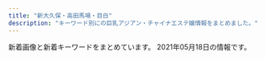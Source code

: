 ```yaml
---
title: "新大久保・高田馬場・目白"
description: "キーワード別にの巨乳アジアン・チャイナエステ嬢情報をまとめました。"
---
```


新着画像と新着キーワードをまとめています。
2021年05月18日の情報です。

<DmmAffiliateIns />
<KeywordTable
  shops={
    [
    {
        "station": "JR\u65b0\u5927\u4e45\u4fdd\u99c5",
        "url": "http://www.enchuen.com/",
        "img_links": [
            "http://www.enchuen.com/images/top_slider6.jpg",
            "http://www.enchuen.com/images/top_slider5.jpg",
            "http://www.enchuen.com/images/img_slider03.png",
            "http://www.enchuen.com/images/btn_gnavi04_no.png",
            "http://www.enchuen.com/images/h2_link01.png",
            "http://www.enchuen.com/images/img_service02.png",
            "http://www.enchuen.com/images/top_slider1.jpg",
            "http://www.enchuen.com/images/a_qa.png",
            "http://www.enchuen.com/images/therapist_noa_s.jpg",
            "http://www.enchuen.com/images/h2_alliancegide2.png",
            "http://www.enchuen.com/images/img_service06.png",
            "http://www.enchuen.com/images/h2_servicecontents.png",
            "http://www.enchuen.com/images/top_slider4.jpg",
            "http://www.enchuen.com/images/pagetop.png",
            "http://www.enchuen.com/images/img_comimgsoon.jpg",
            "http://www.enchuen.com/images/h2_information.png",
            "http://www.enchuen.com/images/therapist_yona_s.jpg",
            "http://www.enchuen.com/images/top_slider3.jpg",
            "http://www.enchuen.com/images/img_service03.png",
            "http://www.enchuen.com/images/therapist_yume.jpg",
            "http://www.enchuen.com/images/btn_gnavi02_no.png",
            "http://www.enchuen.com/images/interior01_s.jpg",
            "http://www.enchuen.com/images/img_slider02.png",
            "http://www.enchuen.com/images/img_slider01.png",
            "http://www.enchuen.com/images/h2_qa.png",
            "http://www.enchuen.com/images/therapist_kaori_s.jpg",
            "http://www.enchuen.com/images/h2_twitter.png",
            "http://www.enchuen.com/images/ins_header.png",
            "http://www.enchuen.com/images/mess_footer.png",
            "http://www.enchuen.com/images/tel_header.png",
            "http://www.enchuen.com/images/ins_footer.png",
            "http://www.enchuen.com/images/img_service05.png",
            "http://www.enchuen.com/images/therapist_kaori.jpg",
            "http://www.enchuen.com/images/interior04_s.jpg",
            "http://www.enchuen.com/images/btn_gnavi06_no.png",
            "http://www.enchuen.com/images/img_service07.png",
            "http://www.enchuen.com/images/therapist_yume_s.jpg",
            "http://www.enchuen.com/images/interior03_s.jpg",
            "http://www.enchuen.com/images/tw_header.png",
            "http://www.enchuen.com/images/therapist_noa.jpg",
            "http://www.enchuen.com/images/h2_alltherapist.png",
            "http://www.enchuen.com/images/interior02.jpg",
            "http://www.enchuen.com/images/h2_instagam.png",
            "http://www.enchuen.com/images/interior03.jpg",
            "http://www.enchuen.com/images/interior02_s.jpg",
            "http://www.enchuen.com/images/h2_linkban.png",
            "http://www.enchuen.com/images/tw_footer.png",
            "http://www.enchuen.com/images/btn_gnavi03_no.png",
            "http://www.enchuen.com/images/ban-tel.png",
            "http://www.enchuen.com/images/therapist_yona.jpg",
            "http://www.enchuen.com/images/btn_gnavi01_no.png",
            "http://www.enchuen.com/images/top_slider2.jpg",
            "http://www.enchuen.com/images/interior01.jpg",
            "http://www.enchuen.com/images/interior04.jpg",
            "http://www.enchuen.com/images/h2_alliancegide.png",
            "http://www.enchuen.com/images/h2_contact.png",
            "http://www.enchuen.com/images/img_service01.png",
            "http://www.enchuen.com/images/icon_chi.png",
            "http://www.enchuen.com/images/icon_eng.png",
            "http://www.enchuen.com/images/img_aromaoil.png",
            "http://www.enchuen.com/images/q_qa.png",
            "http://www.enchuen.com/images/mail_header.png",
            "http://www.enchuen.com/images/btn_gnavi05_no.png",
            "http://www.enchuen.com/images/img_service04.png"
        ],
        "keywords": {
            "C": 4
        },
        "name": "\u7e01\u4e2d\u7e01\uff5e\u3048\u3093\u3061\u3085\u3046\u3048\u3093\uff5e"
    },
    {
        "keywords": {
            "C": 37
        },
        "url": "http://aes-salon.com/",
        "name": "Lovely Heart",
        "img_links": [
            "http://aes-salon.com/scdl/staff/10472.jpg",
            "http://aes-salon.com/scdl/staff/10341.jpg",
            "http://aes-salon.com/scdl/staff/10461.jpg",
            "http://aes-salon.com/pic/head.jpg",
            "http://aes-salon.com/scdl/staff/10441.jpg",
            "http://aes-salon.com/scdl/staff/10651.jpg",
            "http://aes-salon.com/scdl/staff/10121mb.jpg",
            "http://aes-salon.com/pic/top2.jpg",
            "http://aes-salon.com/scdl/staff/10693.jpg",
            "http://aes-salon.com/scdl/staff/10661mb.jpg",
            "http://aes-salon.com/scdl/staff/10661.jpg",
            "http://aes-salon.com/scdl/staff/10441mb.jpg",
            "http://aes-salon.com/img/ttl_att.png",
            "http://aes-salon.com/scdl/staff/10461mb.jpg",
            "http://aes-salon.com/img/ttl_attbnr.jpg",
            "http://aes-salon.com/scdl/staff/10092.jpg",
            "http://aes-salon.com/scdl/staff/10691mb.jpg",
            "http://aes-salon.com/scdl/staff/10701mb.jpg",
            "http://aes-salon.com/img/access/roaddm.png",
            "http://aes-salon.com/scdl/staff/10411.jpg",
            "http://aes-salon.com/scdl/staff/10412.jpg",
            "http://aes-salon.com/scdl/staff/10694.jpg",
            "http://aes-salon.com/scdl/staff/10591.jpg",
            "http://aes-salon.com/scdl/staff/10651mb.jpg",
            "http://aes-salon.com/scdl/staff/10701.jpg",
            "http://aes-salon.com/scdl/staff/10081.jpg",
            "http://aes-salon.com/scdl/staff/10621.jpg",
            "http://aes-salon.com/scdl/staff/10562.jpg",
            "http://aes-salon.com/scdl/staff/10501.jpg",
            "http://aes-salon.com/scdl/staff/10291mb.jpg",
            "http://aes-salon.com/scdl/staff/10083.jpg",
            "http://aes-salon.com/scdl/staff/10501mb.jpg",
            "http://aes-salon.com/scdl/staff/10511mb.jpg",
            "http://aes-salon.com/scdl/staff/10502.jpg",
            "http://aes-salon.com/pic/top1.jpg",
            "http://aes-salon.com/scdl/staff/10563.jpg",
            "http://aes-salon.com/scdl/staff/10571mb.jpg",
            "http://aes-salon.com/scdl/staff/10341mb.jpg",
            "http://aes-salon.com/scdl/staff/10602.jpg",
            "http://aes-salon.com/scdl/staff/10601.jpg",
            "http://aes-salon.com/scdl/staff/10671.jpg",
            "http://aes-salon.com/scdl/staff/10592.jpg",
            "http://aes-salon.com/scdl/staff/10621mb.jpg",
            "http://aes-salon.com/scdl/staff/10671mb.jpg",
            "http://aes-salon.com/scdl/staff/10721mb.jpg",
            "http://aes-salon.com/i/files/homeimg.jpg",
            "http://aes-salon.com/scdl/staff/10471mb.jpg",
            "http://aes-salon.com/scdl/staff/10091.jpg",
            "http://aes-salon.com/img/ttl_nouka.jpg",
            "http://aes-salon.com/img/ttl_mobile.jpg",
            "http://aes-salon.com/scdl/staff/10601mb.jpg",
            "http://aes-salon.com/scdl/staff/10711.jpg",
            "http://aes-salon.com/scdl/staff/10122.jpg",
            "http://aes-salon.com/scdl/staff/10411mb.jpg",
            "http://aes-salon.com/scdl/staff/10631.jpg",
            "http://aes-salon.com/scdl/staff/10081mb.jpg",
            "http://aes-salon.com/scdl/staff/10342.jpg",
            "http://aes-salon.com/scdl/staff/10571.jpg",
            "http://aes-salon.com/img/ttl_bekan.jpg",
            "http://aes-salon.com/scdl/staff/10462.jpg",
            "http://aes-salon.com/scdl/staff/10692.jpg",
            "http://aes-salon.com/img/access/road1.jpg",
            "http://aes-salon.com/scdl/staff/10292.jpg",
            "http://aes-salon.com/scdl/staff/10471.jpg",
            "http://aes-salon.com/scdl/staff/10082.jpg",
            "http://aes-salon.com/img/access/road4.jpg",
            "http://aes-salon.com/scdl/staff/10721.jpg",
            "http://aes-salon.com/scdl/staff/10691.jpg",
            "http://aes-salon.com/scdl/staff/10641.jpg",
            "http://aes-salon.com/scdl/staff/10351.jpg",
            "http://aes-salon.com/img/ttl_sister.png",
            "http://aes-salon.com/img/access/road2.jpg",
            "http://aes-salon.com/scdl/staff/10641mb.jpg",
            "http://aes-salon.com/scdl/staff/10561mb.jpg",
            "http://aes-salon.com/scdl/staff/10511.jpg",
            "http://aes-salon.com/scdl/staff/10351mb.jpg",
            "http://aes-salon.com/scdl/staff/10631mb.jpg",
            "http://aes-salon.com/scdl/staff/10591mb.jpg",
            "http://aes-salon.com/img/ttl_staff.png",
            "http://aes-salon.com/img/access/road3.jpg",
            "http://aes-salon.com/img/system/campaign.jpg",
            "http://aes-salon.com/scdl/staff/10121.jpg",
            "http://aes-salon.com/scdl/staff/10091mb.jpg",
            "http://aes-salon.com/scdl/staff/10711mb.jpg",
            "http://aes-salon.com/scdl/staff/10291.jpg",
            "http://aes-salon.com/scdl/staff/10561.jpg"
        ],
        "station": "JR\u5927\u4e45\u4fdd\u99c5\u5317\u53e3"
    },
    {
        "url": "http://massage-1.net/",
        "station": "JR\u9ad8\u7530\u99ac\u5834\u99c5\u65e9\u7a32\u7530\u53e3",
        "img_links": [
            "http://massage-1.net/images/top/top_01.jpg",
            "http://massage-1.net/images/top/top_06.jpg",
            "http://massage-1.net/images/page_top.png",
            "http://massage-1.net/images/top/top_02.jpg",
            "http://massage-1.net/images/top/top_03.jpg",
            "http://massage-1.net/images/top/top_08.png",
            "http://massage-1.net/images/top/top_04.jpg",
            "http://massage-1.net/images/staff_image/staf_05a.jpg",
            "http://massage-1.net/images/home/top.jpg",
            "http://massage-1.net/images/top/top_05.jpg"
        ],
        "name": "\u697d\u5712",
        "keywords": {}
    },
    {
        "station": "JR\u9ad8\u7530\u99ac\u5834\u99c5\u65e9\u7a32\u7530\u53e3",
        "img_links": [
            "http://tkoi.work/sp/images/int2.png",
            "http://tkoi.work/images/main_top.jpg",
            "http://tkoi.work/sp/images/tel.jpg",
            "http://tkoi.work/images/ta.jpg",
            "http://tkoi.work/sp/images/rec2.png",
            "http://tkoi.work/images/3.jpg",
            "http://tkoi.work/sp/images/1.jpg",
            "http://tkoi.work/images/s1.png",
            "http://tkoi.work/sp/images/head.jpg",
            "http://tkoi.work/sp/images/sys.png",
            "http://tkoi.work/sp/images/2.jpg",
            "http://tkoi.work/sp/images/interior_t.png",
            "http://tkoi.work/sp/img/riri1.jpg",
            "http://tkoi.work/sp/images/ac2.png",
            "http://tkoi.work/sp/images/rec1.png",
            "http://tkoi.work/images/4.jpg",
            "http://tkoi.work/img/ai1.jpg",
            "http://tkoi.work/img/koko1.jpg",
            "http://tkoi.work/img/riri1.jpg",
            "http://tkoi.work/sp/img/ai1.jpg",
            "http://tkoi.work/sp/images/ac1.jpg",
            "http://tkoi.work/sp/images/footer.png",
            "http://tkoi.work/sp/images/newsb.png",
            "http://tkoi.work/sp/images/3.jpg",
            "http://tkoi.work/sp/images/staff_t.png",
            "http://tkoi.work/images/head.jpg",
            "http://tkoi.work/sp/images/int1.png",
            "http://tkoi.work/sp/menu/top.jpg",
            "http://tkoi.work/sp/images/4.jpg",
            "http://tkoi.work/images/2.jpg",
            "http://tkoi.work/images/sys1.png",
            "http://tkoi.work/images/sm.jpg",
            "http://tkoi.work/images/interior_t.jpg",
            "http://tkoi.work/images/int2.png",
            "http://tkoi.work/images/main_footer.jpg",
            "http://tkoi.work/images/sys2.png",
            "http://tkoi.work/images/b2.jpg",
            "http://tkoi.work/images/b1.jpg",
            "http://tkoi.work/images/news.png",
            "http://tkoi.work/images/mobile.jpg",
            "http://tkoi.work/sp/images/news.jpg",
            "http://tkoi.work/img/mika1.jpg",
            "http://tkoi.work/images/1.jpg",
            "http://tkoi.work/sp/img/mika1.jpg",
            "http://tkoi.work/sp/menu/staff.jpg",
            "http://tkoi.work/sp/images/info_t.jpg",
            "http://tkoi.work/images/b3.jpg",
            "http://tkoi.work/sp/images/info.png",
            "http://tkoi.work/images/staff_t.jpg",
            "http://tkoi.work/sp/img/koko1.jpg",
            "http://tkoi.work/images/int1.png"
        ],
        "name": "\u604b",
        "url": "http://tkoi.work/",
        "keywords": {}
    },
    {
        "keywords": {},
        "img_links": [
            "http://p-aroma.work/staff/mayu.jpg",
            "http://p-aroma.work/images/head.jpg",
            "http://p-aroma.work/images/2.jpg",
            "http://p-aroma.work/img/mirai1.png",
            "http://p-aroma.work/images/4.jpg",
            "http://p-aroma.work/images/s1.png",
            "http://p-aroma.work/images/interior_t.png",
            "http://p-aroma.work/images/mobile.jpg",
            "http://p-aroma.work/images/sys.png",
            "http://p-aroma.work/img/haru1.png",
            "http://p-aroma.work/staff/ayaka.jpg",
            "http://p-aroma.work/img/mayu1.png",
            "http://p-aroma.work/images/news.jpg",
            "http://p-aroma.work/img/kasumi1.png",
            "http://p-aroma.work/img/ayaka1.png",
            "http://p-aroma.work/images/3.jpg",
            "http://p-aroma.work/staff/haru.jpg",
            "http://p-aroma.work/images/7.jpg",
            "http://p-aroma.work/staff/rina.jpg",
            "http://p-aroma.work/images/1.jpg",
            "http://p-aroma.work/img/rina1.png",
            "http://p-aroma.work/images/int1.png",
            "http://p-aroma.work/images/int2.png",
            "http://p-aroma.work/images/6.jpg",
            "http://p-aroma.work/staff/mirai.jpg",
            "http://p-aroma.work/images/s1.jpg",
            "http://p-aroma.work/staff/kasumi.jpg",
            "http://p-aroma.work/images/s2.jpg",
            "http://p-aroma.work/images/staff_t.png",
            "http://p-aroma.work/images/tel.jpg"
        ],
        "url": "http://p-aroma.work/",
        "station": "JR\u5927\u4e45\u4fdd\u99c5\u5317\u53e3",
        "name": "\u7652\u3057\u306e\u51fa\u4f1a\u3044"
    },
    {
        "keywords": {
            "G": 1,
            "\u30c0\u30a4\u30ca\u30de\u30a4\u30c8": 1,
            "C": 39,
            "E": 5
        },
        "url": "https://est-hana.com/",
        "station": "JR\u5927\u4e45\u4fdd\u99c5\u5317\u53e3",
        "name": "\u82b1",
        "img_links": [
            "https://est-hana.com/img/material/massa_t1.png",
            "https://est-hana.com/img/girl/pickup/topgirl20180526173824.png",
            "https://est-hana.com/img/material/click_tel_btn.png",
            "https://est-hana.com/img/girl/thumb/s139_1.jpg",
            "https://est-hana.com/img/material/line1.png",
            "https://est-hana.com/img/material/gm1_rollout.png",
            "https://est-hana.com/img/girl/thumb/smain1931e3a7504f14e2050f14cb6782d72bb46c.jpg",
            "https://est-hana.com/img/material/photorenew4.jpg",
            "https://est-hana.com/img/girl/list/s75_face.jpg",
            "https://est-hana.com/img/girl/list/slist19053cc33bb85f739f63e84c2ae2c41c2eb.jpg",
            "https://est-hana.com/img/girl/thumb/smain110138adcf1cf026681bfa9a408199a21890.jpg",
            "https://est-hana.com/img/girl/list/sface187386757ea62d773ca58e2457fc23b8e13.jpg",
            "https://est-hana.com/img/girl/list/s88_face.jpg",
            "https://est-hana.com/img/girl/list/sface110404ef9fc79e2a0a04d64b621c22a0c77.jpg",
            "https://est-hana.com/img/whatnew/20200401_mask.jpg",
            "https://est-hana.com/img/girl/list/s77_face.jpg",
            "https://est-hana.com/img/girl/main/s86_1.jpg",
            "https://est-hana.com/img/girl/list/slist199a8b144d9cbd006fc9dffdf23ad77de07.jpg",
            "https://est-hana.com/img/girl/list/slist18449673a0eecbfdaab27d1a016ce6f4281.jpg",
            "https://est-hana.com/img/girl/thumb/smain1871110bf62c88dcefca310cdc127f9b11f2.jpg",
            "https://est-hana.com/img/material/accsess_picter2.jpg",
            "https://est-hana.com/img/girl/thumb/smain193281777917c863b2cd265723b9cb5a3c32.jpg",
            "https://est-hana.com/img/material/systme_t1.png",
            "https://est-hana.com/img/material/returnbtn.png",
            "https://est-hana.com/img/girl/main/smain197153ce52e0264e81a8a42e5d3c84dd833e.jpg",
            "https://est-hana.com/img/material/m5.png",
            "https://est-hana.com/img/girl/thumb/smain1912da4fa2da2e801312734721e1a44d8e19.jpg",
            "https://est-hana.com/img/material/top_t2.png",
            "https://est-hana.com/img/girl/pickup/topgirl20180908131653.png",
            "https://est-hana.com/img/girl/pickup/pickup20190121202926.jpg",
            "https://est-hana.com/img/girl/thumb/s173_2.jpg",
            "https://est-hana.com/img/material/top_t3.png",
            "https://est-hana.com/img/girl/list/sface190e7f2a11706f93c08ab1eb76c57c0a501.jpg",
            "https://est-hana.com/img/material/massap4.jpg",
            "https://est-hana.com/img/girl/pickup/topgirl20140510202547.png",
            "https://est-hana.com/img/whatnew/20200401min60.jpg",
            "https://est-hana.com/img/girl/thumb/smain184249673a0eecbfdaab27d1a016ce6f4281.jpg",
            "https://est-hana.com/img/material/sys_etc.png",
            "https://est-hana.com/img/girl/pickup/pickup20180830201105.jpg",
            "https://est-hana.com/img/girl/list/sface19753ce52e0264e81a8a42e5d3c84dd833e.jpg",
            "https://est-hana.com/img/material/month.png",
            "https://est-hana.com/img/girl/pickup/topgirl20190528141109.png",
            "https://est-hana.com/img/material/sys_option.png",
            "https://est-hana.com/img/material/d18.png",
            "https://est-hana.com/img/girl/list/sface8365230fc40840a020ba3ed47600db4b4a.jpg",
            "https://est-hana.com/img/girl/pickup/pickup20190118192257.jpg",
            "https://est-hana.com/img/girl/list/slist19753ce52e0264e81a8a42e5d3c84dd833e.jpg",
            "https://est-hana.com/img/girl/list/sface193e3a7504f14e2050f14cb6782d72bb46c.jpg",
            "https://est-hana.com/img/girl/pickup/pickup20181218104555.jpg",
            "https://est-hana.com/img/girl/list/slist2012ba9beda1a19f1ba57dcc87485d57321.jpg",
            "https://est-hana.com/img/material/hosi5.png",
            "https://est-hana.com/img/girl/thumb/s75_1.jpg",
            "https://est-hana.com/img/girl/list/s163_face.jpg",
            "https://est-hana.com/img/girl/main/s173_1.jpg",
            "https://est-hana.com/img/girl/thumb/s173_1.jpg",
            "https://est-hana.com/img/material/massap2.jpg",
            "https://est-hana.com/img/girl/pickup/pickup20190528135649.jpg",
            "https://est-hana.com/img/girl/list/slist187110f9d5212fd19d8b8410ec6bff294e6.jpg",
            "https://est-hana.com/img/girl/list/sface189e9ae2d8752cd8b9474ebd62df9909f9b.jpg",
            "https://est-hana.com/img/girl/list/s163_list.jpg",
            "https://est-hana.com/img/girl/list/s86_list.jpg",
            "https://est-hana.com/img/girl/main/smain110138adcf1cf026681bfa9a408199a21890.jpg",
            "https://est-hana.com/img/girl/list/s173_list.jpg",
            "https://est-hana.com/img/material/photorenew2rev1.jpg",
            "https://est-hana.com/img/girl/pickup/pickup20190227121102.jpg",
            "https://est-hana.com/img/girl/list/s75_list.jpg",
            "https://est-hana.com/img/material/top_t4.png",
            "https://est-hana.com/img/girl/main/smain1891e9ae2d8752cd8b9474ebd62df9909f9b.jpg",
            "https://est-hana.com/img/girl/list/sface201dc74ab8dea78d771771d5fda7bccc989.jpg",
            "https://est-hana.com/img/girl/pickup/pickup20191208191053.jpg",
            "https://est-hana.com/img/girl/main/s75_1.jpg",
            "https://est-hana.com/img/girl/thumb/smain19725e2ed7efe2de621955e09d12295a13ee.jpg",
            "https://est-hana.com/img/girl/main/smain1911ec56c0d5cc68365ea11e2e52a40272d8.jpg",
            "https://est-hana.com/img/material/gm5_rollout.png",
            "https://est-hana.com/img/material/staff_t1.png",
            "https://est-hana.com/img/girl/main/smain1991a8b144d9cbd006fc9dffdf23ad77de07.jpg",
            "https://est-hana.com/img/girl/thumb/smain1102404ef9fc79e2a0a04d64b621c22a0c77.jpg",
            "https://est-hana.com/img/material/massap6.jpg",
            "https://est-hana.com/img/girl/main/s180_1.jpg",
            "https://est-hana.com/img/girl/thumb/smain18725b09cd881b1f036f9f4970616c10b474.jpg",
            "https://est-hana.com/img/girl/list/s139_face.jpg",
            "https://est-hana.com/img/material/detailwaku.png",
            "https://est-hana.com/img/girl/list/s173_face.jpg",
            "https://est-hana.com/img/material/top_twitter.png",
            "https://est-hana.com/img/whatnew/20200304.jpg",
            "https://est-hana.com/img/material/top_t5.png",
            "https://est-hana.com/img/girl/thumb/smain1902e7f2a11706f93c08ab1eb76c57c0a501.jpg",
            "https://est-hana.com/img/material/sys_course1_rev2.png",
            "https://est-hana.com/img/camp/camp20210501.png",
            "https://est-hana.com/img/girl/main/smain1871110bf62c88dcefca310cdc127f9b11f2.jpg",
            "https://est-hana.com/img/girl/pickup/topgirl20161016054301.png",
            "https://est-hana.com/img/girl/thumb/s180_1.jpg",
            "https://est-hana.com/img/girl/main/s139_1.jpg",
            "https://est-hana.com/img/girl/list/slist189e9ae2d8752cd8b9474ebd62df9909f9b.jpg",
            "https://est-hana.com/img/girl/pickup/topgirl20180308214256.png",
            "https://est-hana.com/img/girl/list/s180_face.jpg",
            "https://est-hana.com/img/material/gm3_rollout.png",
            "https://est-hana.com/img/girl/list/s88_list.jpg",
            "https://est-hana.com/img/girl/thumb/smain1901e7f2a11706f93c08ab1eb76c57c0a501.jpg",
            "https://est-hana.com/img/girl/thumb/s86_1.jpg",
            "https://est-hana.com/img/girl/thumb/s88_1.jpg",
            "https://est-hana.com/img/girl/thumb/smain197153ce52e0264e81a8a42e5d3c84dd833e.jpg",
            "https://est-hana.com/img/material/hosi4.png",
            "https://est-hana.com/img/girl/list/s139_list.jpg",
            "https://est-hana.com/img/girl/list/s180_list.jpg",
            "https://est-hana.com/img/material/age.png",
            "https://est-hana.com/img/material/massap5.jpg",
            "https://est-hana.com/img/material/sframe2014.png",
            "https://est-hana.com/img/material/top_t2_img_rev2.jpg",
            "https://est-hana.com/img/material/gm2_rollout.png",
            "https://est-hana.com/img/material/staff_t1rev1.png",
            "https://est-hana.com/img/girl/pickup/topgirl20140502225842.png",
            "https://est-hana.com/img/girl/pickup/pickup20191214162524.jpg",
            "https://est-hana.com/img/material/gm6_rollout.png",
            "https://est-hana.com/img/material/topflashimg1.jpg",
            "https://est-hana.com/img/material/accsess_station.png",
            "https://est-hana.com/img/girl/thumb/smain2011f76f2060b2832bbbbc9d7dcf4a818dfe.jpg",
            "https://est-hana.com/img/girl/main/smain1931e3a7504f14e2050f14cb6782d72bb46c.jpg",
            "https://est-hana.com/img/material/top_t6.png",
            "https://est-hana.com/img/girl/main/smain2011f76f2060b2832bbbbc9d7dcf4a818dfe.jpg",
            "https://est-hana.com/img/girl/main/s163_1.jpg",
            "https://est-hana.com/img/girl/list/s77_list.jpg",
            "https://est-hana.com/img/material/massap3.jpg",
            "https://est-hana.com/img/girl/thumb/smain1991a8b144d9cbd006fc9dffdf23ad77de07.jpg",
            "https://est-hana.com/img/girl/pickup/pickup20190118192153.jpg",
            "https://est-hana.com/img/material/massap1.jpg",
            "https://est-hana.com/img/material/systme_t2.png",
            "https://est-hana.com/img/girl/list/slist8365230fc40840a020ba3ed47600db4b4a.jpg",
            "https://est-hana.com/img/material/sys_course2_rev2.png",
            "https://est-hana.com/img/material/photorenew3.jpg",
            "https://est-hana.com/img/material/w2.png",
            "https://est-hana.com/img/girl/pickup/topgirl20141227182718.png",
            "https://est-hana.com/img/girl/main/s88_1.jpg",
            "https://est-hana.com/img/girl/list/sface191ec56c0d5cc68365ea11e2e52a40272d8.jpg",
            "https://est-hana.com/img/girl/list/sface199a8b144d9cbd006fc9dffdf23ad77de07.jpg",
            "https://est-hana.com/img/girl/pickup/pickup20180526173711.jpg",
            "https://est-hana.com/img/material/massap7.jpg",
            "https://est-hana.com/img/girl/list/s86_face.jpg",
            "https://est-hana.com/img/girl/pickup/pickup20141227182613.jpeg",
            "https://est-hana.com/img/material/sys_course3_rev1.png",
            "https://est-hana.com/img/material/infopanel.png",
            "https://est-hana.com/img/girl/list/slist191ec56c0d5cc68365ea11e2e52a40272d8.jpg",
            "https://est-hana.com/img/girl/thumb/smain184149673a0eecbfdaab27d1a016ce6f4281.jpg",
            "https://est-hana.com/img/girl/thumb/smain1891e9ae2d8752cd8b9474ebd62df9909f9b.jpg",
            "https://est-hana.com/img/girl/list/sface18449673a0eecbfdaab27d1a016ce6f4281.jpg",
            "https://est-hana.com/img/girl/main/smain184149673a0eecbfdaab27d1a016ce6f4281.jpg",
            "https://est-hana.com/img/material/gm4_rollout.png",
            "https://est-hana.com/img/girl/thumb/smain1913da4fa2da2e801312734721e1a44d8e19.jpg",
            "https://est-hana.com/img/material/day.png",
            "https://est-hana.com/img/girl/thumb/smain1911ec56c0d5cc68365ea11e2e52a40272d8.jpg",
            "https://est-hana.com/img/girl/thumb/s163_1.jpg",
            "https://est-hana.com/img/girl/list/slist193a69a1a063a3159e298d18b691542266d.jpg",
            "https://est-hana.com/img/girl/list/slist110d5ce8a5906e2cdaf90af47c9395e0dff.jpg",
            "https://est-hana.com/img/material/staffdetail_t1.png",
            "https://est-hana.com/img/girl/main/smain1901e7f2a11706f93c08ab1eb76c57c0a501.jpg",
            "https://est-hana.com/img/material/photorenew1.jpg",
            "https://est-hana.com/img/material/photorenew5.jpg"
        ]
    },
    {
        "name": "Honey At Home \u30cf\u30cb\u30fc\u30a2\u30c3\u30c8\u30db\u30fc\u30e0",
        "station": "JR\u9ad8\u7530\u99ac\u5834\u99c5\u65e9\u7a32\u7530\u53e3",
        "url": "http://www.china-es.info/",
        "img_links": [
            "http://www.china-es.info/img/ringo1.jpg",
            "http://www.china-es.info/images/staff_t.jpg",
            "http://www.china-es.info/images/int3.jpg",
            "http://www.china-es.info/images/interior_t.jpg",
            "http://www.china-es.info/images/int4.jpg",
            "http://www.china-es.info/images/head.jpg",
            "http://www.china-es.info/images/rec2.jpg",
            "http://www.china-es.info/images/int1.jpg",
            "http://www.china-es.info/img/nana2.jpg",
            "http://www.china-es.info/images/sys2.jpg",
            "http://www.china-es.info/images/news.jpg",
            "http://www.china-es.info/images/sys1.jpg",
            "http://www.china-es.info/images/rec1.jpg",
            "http://www.china-es.info/images/sys3.jpg",
            "http://www.china-es.info/images/mobile.jpg",
            "http://www.china-es.info/images/menu/interior.jpg",
            "http://www.china-es.info/img/hibiki1.jpg",
            "http://www.china-es.info/images/int2.jpg",
            "http://www.china-es.info/img/nana1.jpg",
            "http://www.china-es.info/images/top.jpg",
            "http://www.china-es.info/images/menu/staff.jpg",
            "http://www.china-es.info/images/menu/top.jpg"
        ],
        "keywords": {}
    },
    {
        "keywords": {
            "83": 3,
            "C": 18,
            "86": 3
        },
        "name": "\u99ac\u5834one",
        "station": "JR\u9ad8\u7530\u99ac\u5834\u99c5\u65e9\u7a32\u7530\u53e3",
        "url": "http://familiar.ests.jp/",
        "img_links": [
            "http://familiar.ests.jp/images/staff_bj4s.png",
            "http://familiar.ests.jp/images/news.png",
            "http://familiar.ests.jp/images/bian.jpg",
            "http://familiar.ests.jp/photos/sites/33/2019/09/2019092718570723.jpg",
            "http://familiar.ests.jp/images/top.jpg",
            "http://familiar.ests.jp/photos/sites/33/2019/07/2019073009094778.jpg",
            "http://familiar.ests.jp/photos/sites/33/2019/09/2019092318545965.jpg",
            "http://familiar.ests.jp/photos/sites/33/2020/10/2020101901153954.jpg",
            "http://familiar.ests.jp/images/acc.png",
            "http://familiar.ests.jp/images/info.png",
            "http://familiar.ests.jp/photos/sites/33/2020/10/2020101409554799.jpg",
            "http://familiar.ests.jp/images/nei_bj1.png",
            "http://familiar.ests.jp/images/s_staff.png",
            "http://familiar.ests.jp/images/s_service.png",
            "http://familiar.ests.jp/images/staff_bj1s.png",
            "http://familiar.ests.jp/images/mobile.jpg",
            "http://familiar.ests.jp/images/service.jpg",
            "http://familiar.ests.jp/images/s_link.png",
            "http://familiar.ests.jp/photos/sites/33/2019/09/2019092718554568.jpg"
        ]
    },
    {
        "name": "Rabenda\u30fb\u30e9\u30d9\u30f3\u30c0\u30fc",
        "img_links": [],
        "keywords": {},
        "station": "JR\u5927\u4e45\u4fdd\u99c5\u5317\u53e3",
        "url": "http://gogonoheya.ies.fun/"
    },
    {
        "url": "http://familiar.tyo.cm/",
        "station": "JR\u65b0\u5927\u4e45\u4fdd\u99c5",
        "keywords": {
            "85": 18,
            "D": 182,
            "88": 27,
            "83": 9,
            "87": 72,
            "C": 2,
            "E": 36,
            "86": 94
        },
        "name": "Familiar\u30fb\u30d5\u30a1\u30df\u30ea\u30fc\u30a2",
        "img_links": [
            "http://familiar.tyo.cm/images/top.png",
            "http://familiar.tyo.cm/photos/sites/37/2019/09/2019090503385014.jpg",
            "http://familiar.tyo.cm/photos/sites/37/2019/03/2019032406115491.jpg",
            "http://familiar.tyo.cm/photos/sites/37/2019/03/2019032406115440.jpg",
            "http://familiar.tyo.cm/photos/sites/37/2019/03/2019032406115312.jpg",
            "http://familiar.tyo.cm/images/s_staff.jpg",
            "http://familiar.tyo.cm/photos/sites/37/2019/06/201906040617136.jpg",
            "http://familiar.tyo.cm/photos/sites/37/2018/12/2018121903013346.jpg",
            "http://familiar.tyo.cm/photos/sites/37/2019/03/2019032406115446.jpg",
            "http://familiar.tyo.cm/images/tel.png",
            "http://familiar.tyo.cm/photos/sites/37/2019/06/2019060406241084.jpg",
            "http://familiar.tyo.cm/photos/sites/37/2019/03/2019032406115598.jpg",
            "http://familiar.tyo.cm/images/mobile.jpg",
            "http://familiar.tyo.cm/photos/sites/37/2019/11/2019110802115992.jpg",
            "http://familiar.tyo.cm/photos/sites/37/2019/12/2019120401354980.jpg",
            "http://familiar.tyo.cm/photos/sites/37/2019/10/2019102408541458.jpg",
            "http://familiar.tyo.cm/photos/sites/37/2019/12/2019120401354873.jpg",
            "http://familiar.tyo.cm/photos/sites/37/2019/03/2019031806471671.jpg",
            "http://familiar.tyo.cm/photos/sites/37/2019/12/2019120401355046.jpg",
            "http://familiar.tyo.cm/photos/sites/37/2019/09/201909270657496.jpg",
            "http://familiar.tyo.cm/photos/sites/37/2019/06/2019061502562745.jpg",
            "http://familiar.tyo.cm/photos/sites/37/2019/11/2019112902341792.jpg",
            "http://familiar.tyo.cm/photos/sites/37/2019/03/2019032406115451.jpg",
            "http://familiar.tyo.cm/photos/sites/37/2019/03/2019032406115311.jpg",
            "http://familiar.tyo.cm/photos/sites/37/2018/12/2018121903022968.jpg",
            "http://familiar.tyo.cm/photos/sites/37/2019/06/2019061502562798.jpg",
            "http://familiar.tyo.cm/images/s_link.jpg",
            "http://familiar.tyo.cm/photos/sites/37/2019/10/2019102502193826.jpg",
            "http://familiar.tyo.cm/images/s_news.jpg",
            "http://familiar.tyo.cm/photos/sites/37/2019/06/2019061502562797.jpg",
            "http://familiar.tyo.cm/photos/sites/37/2019/06/2019060406161857.jpg",
            "http://familiar.tyo.cm/photos/sites/37/2019/06/2019062210030384.jpg",
            "http://familiar.tyo.cm/photos/sites/37/2019/11/2019112002511160.jpg",
            "http://familiar.tyo.cm/photos/sites/37/2019/12/201912130833132.jpg",
            "http://familiar.tyo.cm/photos/sites/37/2019/10/2019102502193551.jpg",
            "http://familiar.tyo.cm/photos/sites/37/2019/12/2019120502265383.jpg",
            "http://familiar.tyo.cm/photos/sites/37/2019/10/2019100304481325.jpg",
            "http://familiar.tyo.cm/images/1.png",
            "http://familiar.tyo.cm/photos/sites/37/2019/12/2019120502264671.jpg"
        ]
    },
    {
        "name": "NEW ONLY ONE",
        "url": "http://www.aromaonly1.com/",
        "station": "JR\u9ad8\u7530\u99ac\u5834\u99c5",
        "keywords": {
            "E": 2,
            "88": 3,
            "86": 4,
            "C": 3,
            "D": 2
        },
        "img_links": [
            "http://www.aromaonly1.com/images/index_01.jpg",
            "http://www.aromaonly1.com/images/index_12.jpg",
            "http://www.aromaonly1.com/uploads/3e6ede4dd71b9611bfc0fc01fff82057.jpg",
            "http://www.aromaonly1.com/uploads/39a20c0f1405de5aa73fad53492e41be.jpg",
            "http://www.aromaonly1.com/images/aromaonly1_468x60.png",
            "http://www.aromaonly1.com/images/link_10.jpg",
            "http://www.aromaonly1.com/uploads/2f5941103973429d3981087968a845a3.jpg",
            "http://www.aromaonly1.com/uploads/ac75f516de3602f2ed5de1d9e2383a35.jpg",
            "http://www.aromaonly1.com/images/index_02.jpg",
            "http://www.aromaonly1.com/images/index_11.jpg",
            "http://www.aromaonly1.com/uploads/8e9e8b4d89b256773f17dff61368328c.jpg",
            "http://www.aromaonly1.com/images/index_20.jpg",
            "http://www.aromaonly1.com/uploads/b43afdf6c0db7020b472f89b05664984.jpg",
            "http://www.aromaonly1.com/images/index_08.jpg",
            "http://www.aromaonly1.com/images/index_07.jpg",
            "http://www.aromaonly1.com/images/index_15.jpg",
            "http://www.aromaonly1.com/uploads/66dc68de1f9c001b6f15d52303314efc.jpg",
            "http://www.aromaonly1.com/images/index_14.jpg",
            "http://www.aromaonly1.com/images/index_19.jpg",
            "http://www.aromaonly1.com/images/index_17.jpg",
            "http://www.aromaonly1.com/uploads/e01fa669285bc99ba782abfd90a08bb2.jpg",
            "http://www.aromaonly1.com/images/service_10.jpg",
            "http://www.aromaonly1.com/uploads/015cba9c432d730d26583fe998534fa6.jpg",
            "http://www.aromaonly1.com/images/index_21.jpg",
            "http://www.aromaonly1.com/images/index_05.jpg",
            "http://www.aromaonly1.com/images/index_16.jpg",
            "http://www.aromaonly1.com/my_work/images/pic1.png",
            "http://www.aromaonly1.com/uploads/0d74a4af5e268e3562daa56048c13906.jpg",
            "http://www.aromaonly1.com/uploads/c24b4a66b959c50d941c227e2167e47a.jpg",
            "http://www.aromaonly1.com/uploads/18799c1985ca7d1cd026808323ec51c2.jpg",
            "http://www.aromaonly1.com/images/index_04.jpg",
            "http://www.aromaonly1.com/images/index_06.jpg",
            "http://www.aromaonly1.com/images/girls_10.jpg",
            "http://www.aromaonly1.com/images/fanhui.png",
            "http://www.aromaonly1.com/images/index_03.jpg",
            "http://www.aromaonly1.com/uploads/5f4083d49285cbe64774b1bd70e86150.jpg",
            "http://www.aromaonly1.com/images/service_11.jpg",
            "http://www.aromaonly1.com/images/index_18.jpg",
            "http://www.aromaonly1.com/images/interior_10.jpg",
            "http://www.aromaonly1.com/uploads/56e94a67d1aa4ea89d5f2064a387ab96.jpg"
        ]
    },
    {
        "station": "JR\u9ad8\u7530\u99ac\u5834\u99c5\u6771\u53e3",
        "img_links": [
            "http://esthe.top/images/demo/slider/images/slide5.png",
            "http://esthe.top/images/acs_ima/access-03.jpg",
            "http://esthe.top/images/acs_ima/access-02.jpg",
            "http://esthe.top/images/an_2_04.jpg",
            "http://esthe.top/images/room_images/index-02.jpg",
            "http://esthe.top/images/demo/slider/tooltips/slide1.png",
            "http://esthe.top/images/room_images/gallery-02.jpg",
            "http://esthe.top/images/staff_images/staff_010b.jpg",
            "http://esthe.top/images/staff_images/staff_09a.jpg",
            "http://esthe.top/images/an_1_04.jpg",
            "http://esthe.top/images/staff_images/staff_07a.jpg",
            "http://esthe.top/images/staff_images/staff_010a.jpg",
            "http://esthe.top/images/room_images/gallery-03.jpg",
            "http://esthe.top/images/demo/slider/images/slide3.png",
            "http://esthe.top/images/acs_ima/access-01.jpg",
            "http://esthe.top/images/staff_images/staff_04a.jpg",
            "http://esthe.top/images/an_2_05.jpg",
            "http://esthe.top/images/room_images/index-01.jpg",
            "http://esthe.top/images/staff_images/staff_04b.jpg",
            "http://esthe.top/images/staff_images/staff_09b.jpg",
            "http://esthe.top/images/demo/slider/images/slide4.png",
            "http://esthe.top/images/staff_images/staff_012a.jpg",
            "http://esthe.top/images/demo/slider/images/slide2.png",
            "http://esthe.top/images/an_1_03.jpg",
            "http://esthe.top/images/an_1_05.jpg",
            "http://esthe.top/images/an_2_02.jpg",
            "http://esthe.top/images/staff_images/staff_01b.jpg",
            "http://esthe.top/images/demo/slider/tooltips/slide4.png",
            "http://esthe.top/images/room_images/gallery-04.jpg",
            "http://esthe.top/images/room_images/gallery-05.jpg",
            "http://esthe.top/images/demo/slider/tooltips/slide5.png",
            "http://esthe.top/images/acs_ima/access-04.jpg",
            "http://esthe.top/images/demo/slider/tooltips/slide2.png",
            "http://esthe.top/images/room_images/gallery-01.jpg",
            "http://esthe.top/images/demo/slider/tooltips/slide3.png",
            "http://esthe.top/images/an_1_02.jpg",
            "http://esthe.top/images/Bottom_01.jpg",
            "http://esthe.top/images/an_1_06.jpg",
            "http://esthe.top/images/an_2_03.jpg",
            "http://esthe.top/images/demo/slider/images/slide1.png",
            "http://esthe.top/images/an_2_06.jpg",
            "http://esthe.top/images/room_images/gallery-06.jpg",
            "http://esthe.top/images/staff_images/staff_07b.jpg",
            "http://esthe.top/images/Bottom_02.jpg",
            "http://esthe.top/images/QRcode.jpg",
            "http://esthe.top/images/an_2_07.jpg",
            "http://esthe.top/images/an_1_07.jpg",
            "http://esthe.top/images/staff_images/staff_01a.jpg"
        ],
        "name": "RAN\uff5e\u30e9\u30f3\uff5e",
        "keywords": {},
        "url": "http://esthe.top/"
    },
    {
        "station": "JR\u5927\u4e45\u4fdd\u99c5\u5357\u53e3",
        "keywords": {},
        "img_links": [],
        "name": "Venus -\u30f4\u30a3\u30fc\u30ca\u30b9-",
        "url": "https://venus.tyo.ac/"
    },
    {
        "keywords": {
            "C": 36
        },
        "name": "Lovely Heart \u5927\u4e45\u4fdd\u5225\u9928",
        "station": "JR\u5927\u4e45\u4fdd\u99c5\u5317\u53e3",
        "img_links": [
            "http://aes-treat.com/scdl/staff/10861mb.jpg",
            "http://aes-treat.com/scdl/staff/11051.jpg",
            "http://aes-treat.com/scdl/staff/10891.jpg",
            "http://aes-treat.com/img/system/campaign.jpg",
            "http://aes-treat.com/img/ttl_staff.png",
            "http://aes-treat.com/scdl/staff/10841mb.jpg",
            "http://aes-treat.com/scdl/staff/10771.jpg",
            "http://aes-treat.com/scdl/staff/10171.jpg",
            "http://aes-treat.com/pic/head.jpg",
            "http://aes-treat.com/scdl/staff/11151mb.jpg",
            "http://aes-treat.com/scdl/staff/11091mb.jpg",
            "http://aes-treat.com/scdl/staff/11101.jpg",
            "http://aes-treat.com/img/ttl_attbnr.jpg",
            "http://aes-treat.com/scdl/staff/11131mb.jpg",
            "http://aes-treat.com/scdl/staff/11081mb.jpg",
            "http://aes-treat.com/scdl/staff/11111mb.jpg",
            "http://aes-treat.com/scdl/staff/11051mb.jpg",
            "http://aes-treat.com/scdl/staff/10981.jpg",
            "http://aes-treat.com/img/ttl_mobile.jpg",
            "http://aes-treat.com/scdl/staff/10171mb.jpg",
            "http://aes-treat.com/scdl/staff/10811.jpg",
            "http://aes-treat.com/pic/top2.jpg",
            "http://aes-treat.com/scdl/staff/11121.jpg",
            "http://aes-treat.com/scdl/staff/11111.jpg",
            "http://aes-treat.com/scdl/staff/10861.jpg",
            "http://aes-treat.com/scdl/staff/11041.jpg",
            "http://aes-treat.com/pic/top1.jpg",
            "http://aes-treat.com/img/ttl_sister.png",
            "http://aes-treat.com/scdl/staff/10651mb.jpg",
            "http://aes-treat.com/scdl/staff/11161mb.jpg",
            "http://aes-treat.com/i/files/homeimg.jpg",
            "http://aes-treat.com/scdl/staff/10971.jpg",
            "http://aes-treat.com/scdl/staff/11131.jpg",
            "http://aes-treat.com/scdl/staff/11091.jpg",
            "http://aes-treat.com/scdl/staff/10811mb.jpg",
            "http://aes-treat.com/scdl/staff/10972.jpg",
            "http://aes-treat.com/scdl/staff/11121mb.jpg",
            "http://aes-treat.com/scdl/staff/10941mb.jpg",
            "http://aes-treat.com/img/ttl_att.png",
            "http://aes-treat.com/scdl/staff/10901mb.jpg",
            "http://aes-treat.com/scdl/staff/11201mb.jpg",
            "http://aes-treat.com/scdl/staff/10681.jpg",
            "http://aes-treat.com/scdl/staff/10721mb.jpg",
            "http://aes-treat.com/scdl/staff/11162.jpg",
            "http://aes-treat.com/scdl/staff/11081.jpg",
            "http://aes-treat.com/scdl/staff/11151.jpg",
            "http://aes-treat.com/scdl/staff/11161.jpg",
            "http://aes-treat.com/scdl/staff/10842.jpg",
            "http://aes-treat.com/scdl/staff/10721.jpg",
            "http://aes-treat.com/scdl/staff/10941.jpg",
            "http://aes-treat.com/scdl/staff/10891mb.jpg",
            "http://aes-treat.com/scdl/staff/10902.jpg",
            "http://aes-treat.com/scdl/staff/11101mb.jpg",
            "http://aes-treat.com/scdl/staff/10651.jpg",
            "http://aes-treat.com/scdl/staff/10971mb.jpg",
            "http://aes-treat.com/img/ttl_nouka.jpg",
            "http://aes-treat.com/scdl/staff/10681mb.jpg",
            "http://aes-treat.com/scdl/staff/10981mb.jpg",
            "http://aes-treat.com/scdl/staff/11191mb.jpg",
            "http://aes-treat.com/scdl/staff/10841.jpg",
            "http://aes-treat.com/scdl/staff/11201.jpg",
            "http://aes-treat.com/scdl/staff/11041mb.jpg",
            "http://aes-treat.com/scdl/staff/11191.jpg",
            "http://aes-treat.com/scdl/staff/10771mb.jpg",
            "http://aes-treat.com/scdl/staff/10901.jpg"
        ],
        "url": "http://aes-treat.com/"
    },
    {
        "url": "http://www.e-candy.work/",
        "name": "Lui\uff5e\u30eb\u30a4\uff5e",
        "img_links": [
            "http://www.e-candy.work/images/newface.png",
            "http://www.e-candy.work/img/rina1.jpg",
            "http://www.e-candy.work/img/ai1.jpg",
            "http://www.e-candy.work/img/yui1.jpg",
            "http://www.e-candy.work/images/s1.png",
            "http://www.e-candy.work/images/staff_t.png",
            "http://www.e-candy.work/images/9.jpg",
            "http://www.e-candy.work/img/miki1.jpg",
            "http://www.e-candy.work/images/8.jpg",
            "http://www.e-candy.work/img/haruka1.jpg",
            "http://www.e-candy.work/images/3.jpg",
            "http://www.e-candy.work/images/sys1.jpg",
            "http://www.e-candy.work/images/mobile.jpg",
            "http://www.e-candy.work/images/tel.jpg",
            "http://www.e-candy.work/images/5.jpg",
            "http://www.e-candy.work/img/aya1.jpg",
            "http://www.e-candy.work/images/int2.png",
            "http://www.e-candy.work/img/nana1.jpg",
            "http://www.e-candy.work/images/12.jpg",
            "http://www.e-candy.work/images/6.jpg",
            "http://www.e-candy.work/img/koko1.jpg",
            "http://www.e-candy.work/images/head.jpg",
            "http://www.e-candy.work/images/info.png",
            "http://www.e-candy.work/img/mimi1.jpg",
            "http://www.e-candy.work/images/news.jpg",
            "http://www.e-candy.work/images/7.jpg",
            "http://www.e-candy.work/img/hana1.jpg",
            "http://www.e-candy.work/images/11.jpg",
            "http://www.e-candy.work/images/4.jpg",
            "http://www.e-candy.work/images/int1.png",
            "http://www.e-candy.work/images/sys3.png",
            "http://www.e-candy.work/img/zoe1.jpg",
            "http://www.e-candy.work/images/1.jpg",
            "http://www.e-candy.work/images/10.jpg",
            "http://www.e-candy.work/images/sys2.jpg",
            "http://www.e-candy.work/images/interior_t.png"
        ],
        "keywords": {},
        "station": "\u65b0\u5927\u4e45\u4fdd\u99c5"
    },
    {
        "name": "\u6625\u306e\u5922",
        "station": "JR\u65b0\u5927\u4e45\u4fdd\u99c5",
        "keywords": {},
        "img_links": [
            "http://www.harunoyume.com/images/service-image.jpg",
            "http://www.harunoyume.com/images/campaign.jpg",
            "http://www.harunoyume.com/images/discount.jpg",
            "http://www.harunoyume.com/images/covergirl.jpg"
        ],
        "url": "http://www.harunoyume.com/"
    },
    {
        "station": "JR\u9ad8\u7530\u99ac\u5834\u99c5\u65e9\u7a32\u7530\u53e3",
        "keywords": {},
        "name": "\u98a8\u96c5\u5802 \uff5e\u3075\u3046\u304c\u3069\u3046\uff5e",
        "img_links": [
            "http://www.kity.work/images/s2.jpg",
            "http://www.kity.work/staff/yuka.jpg",
            "http://www.kity.work/img/nana1.jpg",
            "http://www.kity.work/staff/sara.jpg",
            "http://www.kity.work/images/interior_t.jpg",
            "http://www.kity.work/images/5.jpg",
            "http://www.kity.work/images/3.jpg",
            "http://www.kity.work/images/ac2.jpg",
            "http://www.kity.work/img/aoi1.jpg",
            "http://www.kity.work/images/s1.jpg",
            "http://www.kity.work/staff/aoi.jpg",
            "http://www.kity.work/images/int1.jpg",
            "http://www.kity.work/img/sara2.jpg",
            "http://www.kity.work/images/sys.jpg",
            "http://www.kity.work/images/staff_t.jpg",
            "http://www.kity.work/images/head.jpg",
            "http://www.kity.work/img/yuka1.jpg",
            "http://www.kity.work/images/tel.jpg",
            "http://www.kity.work/images/up.jpg",
            "http://www.kity.work/images/news.jpg",
            "http://www.kity.work/images/1.jpg",
            "http://www.kity.work/images/tg.jpg",
            "http://www.kity.work/staff/erina.jpg",
            "http://www.kity.work/img/erina2.jpg",
            "http://www.kity.work/img/erina1.jpg",
            "http://www.kity.work/images/6.jpg",
            "http://www.kity.work/images/7.jpg",
            "http://www.kity.work/staff/nana.jpg",
            "http://www.kity.work/img/yuka2.jpg",
            "http://www.kity.work/img/aoi2.jpg",
            "http://www.kity.work/images/int2.jpg",
            "http://www.kity.work/images/s1.png",
            "http://www.kity.work/img/sara1.jpg"
        ],
        "url": "http://www.kity.work/"
    },
    {
        "url": "http://www.y-rlx.site/",
        "station": "JR\u9ad8\u7530\u99ac\u5834\u99c5\u65e9\u7a32\u7530\u53e3",
        "keywords": {
            "C": 7,
            "D": 1,
            "87": 4,
            "88": 4
        },
        "img_links": [
            "http://www.y-rlx.site/girl/02.jpg",
            "http://www.y-rlx.site/images/index_15.jpg",
            "http://www.y-rlx.site/images/index_07.jpg",
            "http://www.y-rlx.site/images/index_02.jpg",
            "http://www.y-rlx.site/images/index_10.jpg",
            "http://www.y-rlx.site/images/upload/thumb/855f910df0047867.jpg",
            "http://www.y-rlx.site/images/index_11.jpg",
            "http://www.y-rlx.site/images/upload/thumb/e0a26e58e17a1416.jpg",
            "http://www.y-rlx.site/images/index_13.jpg",
            "http://www.y-rlx.site/girl/04.jpg",
            "http://www.y-rlx.site/images/upload/thumb/0d7b4714c8aced28.jpg",
            "http://www.y-rlx.site/images/upload/thumb/ff974991237a3b19.jpg",
            "http://www.y-rlx.site/images/info_09.jpg",
            "http://www.y-rlx.site/images/upload/thumb/a3dc59474308193e.jpg",
            "http://www.y-rlx.site/images/info.jpg",
            "http://www.y-rlx.site/girl/01.jpg",
            "http://www.y-rlx.site/images/rec_09.jpg",
            "http://www.y-rlx.site/images/index_06.jpg",
            "http://www.y-rlx.site/girl/05.jpg",
            "http://www.y-rlx.site/images/index_05.jpg",
            "http://www.y-rlx.site/images/upload/thumb/117cc02414cb58fe.jpg",
            "http://www.y-rlx.site/images/index_04.jpg",
            "http://www.y-rlx.site/images/upload/thumb/2c7fdde9ad97892b.jpg",
            "http://www.y-rlx.site/girl/03.jpg",
            "http://www.y-rlx.site/images/upload/thumb/0776a8acf9219785.jpg",
            "http://www.y-rlx.site/images/index_19.jpg",
            "http://www.y-rlx.site/images/upload/thumb/7ec52ffef2544273.jpg",
            "http://www.y-rlx.site/images/index_09.jpg",
            "http://www.y-rlx.site/images/upload/thumb/7ef0dbd713e60157.jpg",
            "http://www.y-rlx.site/images/index_08.jpg",
            "http://www.y-rlx.site/images/upload/thumb/0a4230132522743d.jpg",
            "http://www.y-rlx.site/images/rec.jpg",
            "http://www.y-rlx.site/images/staff_09.jpg",
            "http://www.y-rlx.site/images/index_03.jpg",
            "http://www.y-rlx.site/images/card.jpg",
            "http://y-rlx.site/images/index_07.jpg",
            "http://www.y-rlx.site/images/index_01.jpg",
            "http://www.y-rlx.site/images/index_18.jpg",
            "http://www.y-rlx.site/images/index_20.jpg",
            "http://y-rlx.site/images/index_04.jpg"
        ],
        "name": "\u60a0\u30a8\u30b9\u30c6"
    },
    {
        "img_links": [
            "https://www.cocoro556.in/img/material/mobilesite.png",
            "https://www.cocoro556.in/img/girl/thumb/smain1493773ceed1a7cd35919e9c6866285fb943.jpg",
            "https://www.cocoro556.in/img/girl/thumb/smain14634879628e490d1ecf1cd7a9d727569f95.jpg",
            "https://www.cocoro556.in/img/material/p2_t2.png",
            "https://www.cocoro556.in/img/girl/thumb/smain1543ab2e0ee9f9fde8103e9fe80e33b07761.jpg",
            "https://www.cocoro556.in/img/material/gm2_rollout.png",
            "https://www.cocoro556.in/img/girl/main/smain1461f806d031a1244ccfaa8b4d307f6ef6d7.jpg",
            "https://www.cocoro556.in/img/girl/thumb/smain126242f85375ac3eb532582567360874d2d6.jpg",
            "https://www.cocoro556.in/img/material/p2_t2_subt4_m1.png",
            "https://www.cocoro556.in/img/girl/thumb/smain1671d805234c8fbb465b0ed26b0a1e25b455.jpg",
            "https://www.cocoro556.in/img/girl/main/smain164135ee9e4407f412c3d2708030a189f1c0.jpg",
            "https://www.cocoro556.in/img/material/top_t2.png",
            "https://www.cocoro556.in/img/camp/camp20210501.jpg",
            "https://www.cocoro556.in/img/material/pd_st1.png",
            "https://www.cocoro556.in/img/material/p6_t3_subt1.png",
            "https://www.cocoro556.in/img/material/pageheaderimg4.jpg",
            "https://www.cocoro556.in/img/girl/thumb/smain16617090642c09cac745b0ded19f41e41b2c.jpg",
            "https://www.cocoro556.in/img/material/pageheaderimg3.jpg",
            "https://www.cocoro556.in/img/material/p6_t3.png",
            "https://www.cocoro556.in/img/girl/list/slist167f0b4414b94d2c934624a47b21815ef54.jpg",
            "https://www.cocoro556.in/img/material/gm5_rollover.png",
            "https://www.cocoro556.in/img/material/gm3_rollover.png",
            "https://www.cocoro556.in/img/girl/thumb/smain1443346e3df3ff1cef1386c89c6ba9e9f72e.jpg",
            "https://www.cocoro556.in/img/girl/main/smain1421b75436b0012f83588e08b8d8eb48c8c2.jpg",
            "https://www.cocoro556.in/img/material/p2_t2_sub_m1_1.png",
            "https://www.cocoro556.in/img/girl/thumb/smain1421b75436b0012f83588e08b8d8eb48c8c2.jpg",
            "https://www.cocoro556.in/img/material/p2_t2_subt1.png",
            "https://www.cocoro556.in/img/girl/thumb/smain1442346e3df3ff1cef1386c89c6ba9e9f72e.jpg",
            "https://www.cocoro556.in/img/material/p2_t2_subt4.png",
            "https://www.cocoro556.in/img/material/gm4_rollout.png",
            "https://www.cocoro556.in/img/girl/thumb/smain1422b75436b0012f83588e08b8d8eb48c8c2.jpg",
            "https://www.cocoro556.in/img/material/p6_t2_subt1.png",
            "https://www.cocoro556.in/img/girl/thumb/smain1541a1f8e548a2959236fdd0e7abcde80ac7.jpg",
            "https://www.cocoro556.in/img/material/p2_t2_subt3.png",
            "https://www.cocoro556.in/img/material/accminimgrev1.jpg",
            "https://www.cocoro556.in/img/camp/camp20210403short.jpg",
            "https://www.cocoro556.in/img/material/top_t3_imgrev1.jpg",
            "https://www.cocoro556.in/img/material/pageheaderimg2.jpg",
            "https://www.cocoro556.in/img/material/photost5.png",
            "https://www.cocoro556.in/img/material/photost6.png",
            "https://www.cocoro556.in/img/material/leftinfo.png",
            "https://www.cocoro556.in/img/girl/thumb/smain1673d805234c8fbb465b0ed26b0a1e25b455.jpg",
            "https://www.cocoro556.in/img/girl/thumb/smain1462f806d031a1244ccfaa8b4d307f6ef6d7.jpg",
            "https://www.cocoro556.in/img/material/ftel.png",
            "https://www.cocoro556.in/img/girl/list/slist149a7ba2e87eeed7d2ede49599bc2037647.jpg",
            "https://www.cocoro556.in/img/material/p2_t2_sub_m1_3.png",
            "https://www.cocoro556.in/img/girl/main/smain126142f85375ac3eb532582567360874d2d6.jpg",
            "https://www.cocoro556.in/img/material/photost4rev1.png",
            "https://www.cocoro556.in/img/material/pd_st2.png",
            "https://www.cocoro556.in/img/material/photost7.png",
            "https://www.cocoro556.in/img/material/p6_t1.png",
            "https://www.cocoro556.in/img/girl/thumb/smain1542a1f8e548a2959236fdd0e7abcde80ac7.jpg",
            "https://www.cocoro556.in/img/girl/main/smain1491773ceed1a7cd35919e9c6866285fb943.jpg",
            "https://www.cocoro556.in/img/girl/list/slist146f806d031a1244ccfaa8b4d307f6ef6d7.jpg",
            "https://www.cocoro556.in/img/material/pd_number.png",
            "https://www.cocoro556.in/img/girl/list/slist1667090642c09cac745b0ded19f41e41b2c.jpg",
            "https://www.cocoro556.in/img/girl/list/slist16435ee9e4407f412c3d2708030a189f1c0.jpg",
            "https://www.cocoro556.in/img/material/top_t3.png",
            "https://www.cocoro556.in/img/girl/thumb/smain164135ee9e4407f412c3d2708030a189f1c0.jpg",
            "https://www.cocoro556.in/img/material/p5_t1.png",
            "https://www.cocoro556.in/img/material/gm1_rollout.png",
            "https://www.cocoro556.in/img/girl/main/smain1541a1f8e548a2959236fdd0e7abcde80ac7.jpg",
            "https://www.cocoro556.in/img/girl/main/smain1671d805234c8fbb465b0ed26b0a1e25b455.jpg",
            "https://www.cocoro556.in/img/material/photost1.png",
            "https://www.cocoro556.in/img/girl/thumb/smain16627090642c09cac745b0ded19f41e41b2c.jpg",
            "https://www.cocoro556.in/img/girl/list/slist154a1f8e548a2959236fdd0e7abcde80ac7.jpg",
            "https://www.cocoro556.in/img/material/p2_t2_subt5_m1.png",
            "https://www.cocoro556.in/img/girl/list/slist12642f85375ac3eb532582567360874d2d6.jpg",
            "https://www.cocoro556.in/img/girl/list/slist144346e3df3ff1cef1386c89c6ba9e9f72e.jpg",
            "https://www.cocoro556.in/img/material/top_t1.png",
            "https://www.cocoro556.in/img/girl/thumb/smain1672d805234c8fbb465b0ed26b0a1e25b455.jpg",
            "https://www.cocoro556.in/img/material/p2_t2_subt5_m2.png",
            "https://www.cocoro556.in/img/material/gm6_rollout.png",
            "https://www.cocoro556.in/img/material/p2_t2_sub_m1_2.png",
            "https://www.cocoro556.in/img/material/photost2rev1.png",
            "https://www.cocoro556.in/img/material/pd_st3.png",
            "https://www.cocoro556.in/img/material/pageheaderimg1.jpg",
            "https://www.cocoro556.in/img/girl/thumb/smain1491773ceed1a7cd35919e9c6866285fb943.jpg",
            "https://www.cocoro556.in/img/girl/thumb/smain126332fd72809eba38056753c1720b05d8d5.jpg",
            "https://www.cocoro556.in/img/girl/list/slist142b75436b0012f83588e08b8d8eb48c8c2.jpg",
            "https://www.cocoro556.in/img/girl/thumb/smain16637090642c09cac745b0ded19f41e41b2c.jpg",
            "https://www.cocoro556.in/img/girl/thumb/smain1423ae12bc52cc115b3190fbe6a84a8ffa74.jpg",
            "https://www.cocoro556.in/img/girl/main/smain1441346e3df3ff1cef1386c89c6ba9e9f72e.jpg",
            "https://www.cocoro556.in/img/material/top_t4.png",
            "https://www.cocoro556.in/img/material/p3_1_t1.png",
            "https://www.cocoro556.in/img/material/age_rollout.png",
            "https://www.cocoro556.in/img/girl/thumb/smain126142f85375ac3eb532582567360874d2d6.jpg",
            "https://www.cocoro556.in/img/material/photost3rev1.png",
            "https://www.cocoro556.in/img/girl/thumb/smain14922dea5bdda380e76839c012ab24bd9f82.jpg",
            "https://www.cocoro556.in/img/material/p2_t2_subt5.png",
            "https://www.cocoro556.in/img/material/gm2_rollover.png",
            "https://www.cocoro556.in/img/material/gm1_rollover.png",
            "https://www.cocoro556.in/img/material/gm5_rollout.png",
            "https://www.cocoro556.in/img/material/top_t3_subt1.png",
            "https://www.cocoro556.in/img/material/p3_t1.png",
            "https://www.cocoro556.in/img/girl/thumb/smain1461f806d031a1244ccfaa8b4d307f6ef6d7.jpg",
            "https://www.cocoro556.in/img/girl/main/smain16617090642c09cac745b0ded19f41e41b2c.jpg",
            "https://www.cocoro556.in/img/girl/thumb/smain1441346e3df3ff1cef1386c89c6ba9e9f72e.jpg",
            "https://www.cocoro556.in/img/material/gm6_rollover.png",
            "https://www.cocoro556.in/img/material/gm3_rollout.png",
            "https://www.cocoro556.in/img/camp/camp20210501premium.jpg",
            "https://www.cocoro556.in/img/material/p6_t2.png",
            "https://www.cocoro556.in/img/material/p2_t2_subt2.png"
        ],
        "name": "COCORO",
        "keywords": {
            "C": 21,
            "\u30bb\u30af\u30b7\u30fc": 1,
            "E": 1
        },
        "station": "JR\u5927\u4e45\u4fdd\u99c5\u5317\u53e3",
        "url": "https://www.cocoro556.in/"
    },
    {
        "name": "\u6c34\u8272-\u30df\u30ba\u30a4\u30ed-",
        "img_links": [
            "http://kobo.mssg.jp/layer/images/top/top_03.jpg",
            "http://kobo.mssg.jp/images/top1.jpg",
            "http://kobo.mssg.jp/images/info.png",
            "http://kobo.mssg.jp/layer/images/top/top_02.jpg",
            "http://kobo.mssg.jp/images/staff_5.jpg",
            "http://kobo.mssg.jp/images/staff_8.jpg",
            "http://kobo.mssg.jp/layer/images/top/top_08.png",
            "http://kobo.mssg.jp/layer/images/top/top_04.jpg",
            "http://kobo.mssg.jp/images/staff_2a.jpg",
            "http://kobo.mssg.jp/images/staff_bj1.png",
            "http://kobo.mssg.jp/images/staff_2b.jpg",
            "http://kobo.mssg.jp/images/top2.jpg",
            "http://kobo.mssg.jp/images/wenzi-staff.png",
            "http://kobo.mssg.jp/images/s_info.png",
            "http://kobo.mssg.jp/layer/images/top/top_05.jpg",
            "http://kobo.mssg.jp/images/staff_bj4.png",
            "http://kobo.mssg.jp/images/1.jpg",
            "http://kobo.mssg.jp/images/staff_9b.jpg",
            "http://kobo.mssg.jp/images/staff_10a.jpg",
            "http://kobo.mssg.jp/images/staff_4.jpg",
            "http://kobo.mssg.jp/layer/images/top/top_06.jpg",
            "http://kobo.mssg.jp/images/staff_9a.jpg",
            "http://kobo.mssg.jp/images/staff_8a.jpg",
            "http://kobo.mssg.jp/layer/images/top.jpg",
            "http://kobo.mssg.jp/layer/images/top/top_01.jpg"
        ],
        "station": "JR\u5927\u4e45\u4fdd\u99c5\u5317\u53e3",
        "url": "http://kobo.mssg.jp/",
        "keywords": {}
    },
    {
        "name": "Pretty \uff5e\u30d7\u30ea\u30c6\u30a3\u30fc\uff5e",
        "img_links": [
            "http://pretty.este.work/ayumi.jpg",
            "http://pretty.este.work/head.jpg",
            "http://pretty.este.work/sakura.jpg",
            "http://pretty.este.work/tg.jpg",
            "http://pretty.este.work/hana.jpg",
            "http://pretty.este.work/up.jpg",
            "http://pretty.este.work/staff_t.jpg",
            "http://pretty.este.work/1.jpg",
            "http://pretty.este.work/rec1.png",
            "http://pretty.este.work/nana.jpg",
            "http://pretty.este.work/news.jpg",
            "http://pretty.este.work/sayurin.jpg",
            "http://pretty.este.work/interior_t.jpg",
            "http://pretty.este.work/4.jpg",
            "http://pretty.este.work/3.jpg",
            "http://pretty.este.work/2.jpg",
            "http://pretty.este.work/rec2.png",
            "http://pretty.este.work/int1.png"
        ],
        "station": "JR\u9ad8\u7530\u99ac\u5834\u99c5",
        "keywords": {},
        "url": "http://pretty.este.work/"
    },
    {
        "name": "\u6708\u306e\u82b1",
        "keywords": {},
        "url": "https://tsukinohana88.wixsite.com/index",
        "img_links": [
            "https://static.wixstatic.com/media/80a184_a8f91b6640fd4492af590f16ac685c66~mv2.png",
            "https://static.wixstatic.com/media/80a184_60e3e10d71c6473ca82f313fefc49773~mv2.png",
            "https://static.wixstatic.com/media/80a184_f4cca0709e8a42dfbc72e26393934723~mv2.jpg",
            "https://static.wixstatic.com/media/71aabe_7fde48e91203411687f75bf66049b810~mv2.jpg",
            "https://static.wixstatic.com/media/80a184_6f8a99a76cfa4e8cb6871f8cdc4667f5~mv2.png",
            "https://static.wixstatic.com/media/80a184_37c7b495532e44808fa932ada8728921~mv2.png",
            "https://static.wixstatic.com/media/80a184_a8e12af9159e4af2bbd2cf724caf4e6a~mv2.jpeg",
            "https://static.wixstatic.com/media/80a184_b70a2c117ac542f79ec2a2014b642be4~mv2.png",
            "https://static.wixstatic.com/media/80a184_5208b825bc574a8e8c38cfed61640f7b~mv2.png",
            "https://static.wixstatic.com/media/80a184_40c0679b081a48f9bb573cda81913473~mv2.png",
            "https://static.wixstatic.com/media/80a184_fc46eb4762dc45d5aaded3823ed9ff89~mv2.png",
            "https://static.wixstatic.com/media/80a184_9dc0d14b20d54a71a6cb9f57217e8a32~mv2.png",
            "https://static.wixstatic.com/media/80a184_685d8785c64448469efbaecd356f0615~mv2.jpg",
            "https://static.wixstatic.com/media/80a184_126746405a7f40f191a12f71b777ea41~mv2.png"
        ],
        "station": "JR\u65b0\u5927\u4e45\u4fdd\u99c5"
    }
]
}
/>
<DmmAffiliateScript />
